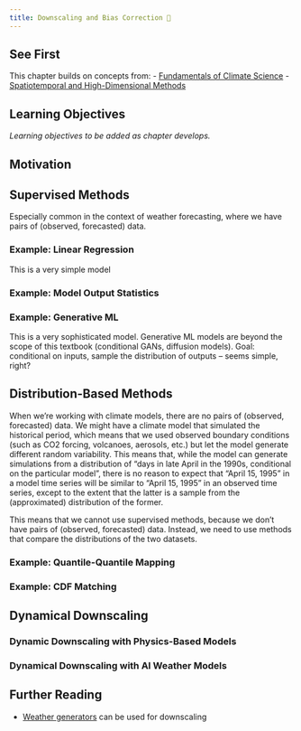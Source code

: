 ```yaml
---
title: Downscaling and Bias Correction 🚧
---
```


## See First {.unnumbered}

This chapter builds on concepts from:
- [Fundamentals of Climate Science](/chapters/hazard/climate-science.qmd)
- [Spatiotemporal and High-Dimensional Methods](/chapters/fundamentals/spatiotemporal.qmd)

## Learning Objectives {.unnumbered}

*Learning objectives to be added as chapter develops.*

## Motivation

## Supervised Methods

Especially common in the context of weather forecasting, where we have pairs of (observed, forecasted) data.

### Example: Linear Regression

This is a very simple model

### Example: Model Output Statistics

### Example: Generative ML

This is a very sophisticated model.
Generative ML models are beyond the scope of this textbook (conditional GANs, diffusion models).
Goal: conditional on inputs, sample the distribution of outputs -- seems simple, right?

## Distribution-Based Methods

When we're working with climate models, there are no pairs of (observed, forecasted) data.
We might have a climate model that simulated the historical period, which means that we used observed boundary conditions (such as CO2 forcing, volcanoes, aerosols, etc.) but let the model generate different random variability.
This means that, while the model can generate simulations from a distribution of "days in late April in the 1990s, conditional on the particular model", there is no reason to expect that "April 15, 1995" in a model time series will be similar to "April 15, 1995" in an observed time series, except to the extent that the latter is a sample from the (approximated) distribution of the former.

This means that we cannot use supervised methods, because we don't have pairs of (observed, forecasted) data.
Instead, we need to use methods that compare the distributions of the two datasets.

### Example: Quantile-Quantile Mapping

### Example: CDF Matching

## Dynamical Downscaling

### Dynamic Downscaling with Physics-Based Models

### Dynamical Downscaling with AI Weather Models

## Further Reading {.unnumbered}

- [Weather generators](./generators.qmd) can be used for downscaling